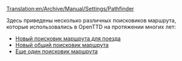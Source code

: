 [[Translation:en/Archive/Manual/Settings/Pathfinder]]

Здесь приведены несколько различных поисковиков маршрута, которые использовались в OpenTTD на протяжении многих лет:
* [[en/Archive/Manual/Settings/New train pathfinding|Новый поисковик маршрута для поезда]]
* [[en/Archive/Manual/Settings/New global pathfinding|Новый общий поисковик маршрута]]
* [[en/Archive/Manual/Yet Another Pathfinder|Еще один поисковик маршрута]]

{{ru/Wiki/Черновик}}